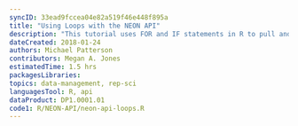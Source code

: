 ```yaml
---
syncID: 33ead9fccea04e82a519f46e448f895a
title: "Using Loops with the NEON API"
description: "This tutorial uses FOR and IF statements in R to pull and compile large, uniformly structured data from the NEON API."
dateCreated: 2018-01-24
authors: Michael Patterson
contributors: Megan A. Jones
estimatedTime: 1.5 hrs
packagesLibraries: 
topics: data-management, rep-sci
languagesTool: R, api
dataProduct: DP1.0001.01
code1: R/NEON-API/neon-api-loops.R
---
```



